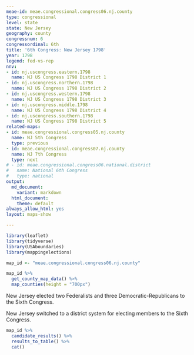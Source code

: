 ```yaml
---
meae-id: meae.congressional.congress06.nj.county
type: congressional
level: state
state: New Jersey
geography: county
congressnum: 6
congressordinal: 6th
title: '6th Congress: New Jersey 1798'
year: 1798
legend: fed-vs-rep
nnv:
- id: nj.uscongress.eastern.1798
  name: NJ US Congress 1798 District 1
- id: nj.uscongress.northern.1798
  name: NJ US Congress 1798 District 2
- id: nj.uscongress.western.1798
  name: NJ US Congress 1798 District 3
- id: nj.uscongress.middle.1798
  name: NJ US Congress 1798 District 4
- id: nj.uscongress.southern.1798
  name: NJ US Congress 1798 District 5
related-maps:
- id: meae.congressional.congress05.nj.county
  name: NJ 5th Congress
  type: previous
- id: meae.congressional.congress07.nj.county
  name: NJ 7th Congress
  type: next
# - id: meae.congressional.congress06.national.district
#   name: National 6th Congress
#   type: national
output:
  md_document:
    variant: markdown
  html_document:
    theme: default
always_allow_html: yes
layout: maps-show

---
```


```r
library(leaflet)
library(tidyverse)
library(USAboundaries)
library(mappingelections)

map_id <- "meae.congressional.congress06.nj.county"
```

<div class="map">

```r
map_id %>%
  get_county_map_data() %>%
  map_counties(height = "700px")
```

</div>

New Jersey elected two Federalists and three Democratic-Republicans to the Sixth Congress.

New Jersey switched to a district system for electing members to the Sixth Congress.

<div class="results-table">

```r
map_id %>%
  candidate_results() %>%
  results_to_table() %>%
  cat()
```

</div>
